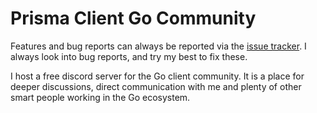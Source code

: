 
# Prisma Client Go Community

Features and bug reports can always be reported via the [issue tracker](https://github.com/steebchen/prisma-client-go/issues).
I always look into bug reports, and try my best to fix these.

I host a free discord server for the Go client community. It is a place for deeper discussions, direct communication with me and plenty of other smart people working in the Go ecosystem.

<Cards>
  <Cards.Card
    href="https://discord.gg/er3ZbmYHDk"
    target="_blank"
    icon={''}
    title={'Join the Discord Server'}
    arrow={true}
  />
</Cards>
